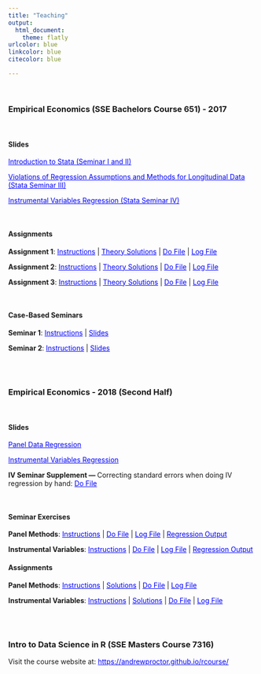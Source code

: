 ```yaml
---
title: "Teaching"
output:
  html_document:
    theme: flatly
urlcolor: blue
linkcolor: blue	
citecolor: blue

---
```


<br>


### **Empirical Economics (SSE Bachelors Course 651) - 2017**

<br>

#### **Slides**

  <a href="https://andrewproctor.github.io/assets/StataSeminar1and2.pdf" style="color:blue;">Introduction to Stata (Seminar I and II)</a>
  
  <a href="https://andrewproctor.github.io/assets/StataSeminar3.pdf" style="color:blue;">Violations of Regression Assumptions and Methods for Longitudinal Data (Stata Seminar III)</a>
  
  <a href="https://andrewproctor.github.io/assets/StataSeminar4.pdf" style="color:blue;">Instrumental Variables Regression (Stata Seminar IV)</a>

<br>

<div class = "row">
<div class = "col-md-6">

#### **Assignments**

**Assignment 1**: <a href="https://andrewproctor.github.io/assets/Assignment-1.pdf" style="color:blue;">Instructions</a> | 
  <a href="https://andrewproctor.github.io/assets/Assignment-1-Theory-Solutions.pdf" style="color:blue;">Theory Solutions</a> | 
  <a href="https://andrewproctor.github.io/assets/Assignment-1-do-file.pdf" style="color:blue;">Do File</a> | 
  <a href="https://andrewproctor.github.io/assets/Assignment-1-log-file.txt" style="color:blue;">Log File</a>

**Assignment 2**: <a href="https://andrewproctor.github.io/assets/Assignment-2.pdf" style="color:blue;">Instructions</a> | 
  <a href="https://andrewproctor.github.io/assets/Assignment-2-Theory-Solutions.pdf" style="color:blue;">Theory Solutions</a> | 
  <a href="https://andrewproctor.github.io/assets/Assignment-2-do-file.pdf" style="color:blue;">Do File</a>  | 
  <a href="https://andrewproctor.github.io/assets/Assignment-2-log-file.txt" style="color:blue;">Log File</a>

**Assignment 3**: <a href="https://andrewproctor.github.io/assets/Assignment-3.pdf" style="color:blue;">Instructions</a> | 
  <a href="https://andrewproctor.github.io/assets/Assignment-3-Theory-Solutions.pdf" style="color:blue;">Theory Solutions</a> | 
  <a href="https://andrewproctor.github.io/assets/Assignment-3-do-file.pdf" style="color:blue;">Do File</a> | 
  <a href="https://andrewproctor.github.io/assets/Assignment-3-log-file.txt" style="color:blue;">Log File</a>

<br>

</div
<div class = "col-md-6">

#### **Case-Based Seminars**

**Seminar 1**: <a href="https://andrewproctor.github.io/assets/Case-Based-Seminar-1-Instructions.pdf" style="color:blue;">Instructions</a> | 
  <a href="https://andrewproctor.github.io/assets/Case-Based-Seminar-1-Slides.pdf" style="color:blue;">Slides</a>
  
**Seminar 2**: <a href="https://andrewproctor.github.io/assets/Case-Based-Seminar-2-Instructions.pdf" style="color:blue;">Instructions</a> | 
  <a href="https://andrewproctor.github.io/assets/Case-Based-Seminar-2-Slides.pdf" style="color:blue;">Slides</a>
  
<br>
<br>

</div>

### **Empirical Economics - 2018 (Second Half)**

<br>

#### **Slides**

  <a href="https://andrewproctor.github.io/assets/panelseminar_slides_2018.pdf" style="color:blue;">Panel Data Regression</a>
  
  <a href="https://andrewproctor.github.io/assets/IVseminar_slides_2018.pdf" style="color:blue;">Instrumental Variables Regression</a>
  
  **IV Seminar Supplement --- **   Correcting standard errors when doing IV regression by hand:  <a href="https://andrewproctor.github.io/assets/Correcting_SE.do" style="color:blue;"> Do File </a>

<br>

<div class = "row">
<div class = "col-md-6">

#### **Seminar Exercises**

**Panel Methods**: <a href="https://andrewproctor.github.io/assets/panel_exercise_instructions.pdf" style="color:blue;">Instructions</a> | 
  <a href="https://andrewproctor.github.io/assets/panel_exercise_solutions.do" style="color:blue;">Do File</a> | 
  <a href="https://andrewproctor.github.io/assets/panel_exercise_solutions_log.txt" style="color:blue;">Log File</a> | 
  <a href="https://andrewproctor.github.io/assets/panel_exercise_regoutput.doc" style="color:blue;">Regression Output</a>

**Instrumental Variables**: <a href="https://andrewproctor.github.io/assets/IV_exercise_instructions.pdf" style="color:blue;">Instructions</a> | 
  <a href="https://andrewproctor.github.io/assets/IV_exercise_solutions.do" style="color:blue;">Do File</a> | 
  <a href="https://andrewproctor.github.io/assets/IV_exercise_solutions_log.txt" style="color:blue;">Log File</a> | 
  <a href="https://andrewproctor.github.io/assets/panel_exercise_regoutput.doc" style="color:blue;">Regression Output</a>

</div
<div class = "col-md-6">

#### **Assignments**

**Panel Methods**: <a href="https://andrewproctor.github.io/assets/IV_assignment_2018_instructions.pdf" style="color:blue;">Instructions</a> | 
  <a href="https://andrewproctor.github.io/assets/IV_assignment_2018_solutions.pdf" style="color:blue;">Solutions</a> | 
  <a href="https://andrewproctor.github.io/assets/IV_assignment_2018_solutions.do" style="color:blue;">Do File</a> | 
  <a href="https://andrewproctor.github.io/assets/IV_assignment_2018_solutions_log.txt" style="color:blue;">Log File</a>

**Instrumental Variables**: <a href="https://andrewproctor.github.io/assets/IV_assignment_2018_instructions.pdf" style="color:blue;">Instructions</a> | 
  <a href="https://andrewproctor.github.io/assets/IV_assignment_2018_solutions.pdf" style="color:blue;">Solutions</a> | 
  <a href="https://andrewproctor.github.io/assets/IV_assignment_2018_solutions.do" style="color:blue;">Do File</a> | 
  <a href="https://andrewproctor.github.io/assets/IV_assignment_2018_solutions_log.txt" style="color:blue;">Log File</a>



<br>
<br>

</div>

### **Intro to Data Science in R (SSE Masters Course 7316)**
Visit the course website at:  <a href="https://andrewproctor.github.io/rcourse/" style="color:blue;">https://andrewproctor.github.io/rcourse/</a>



